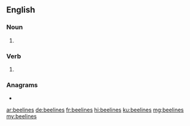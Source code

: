 {{also|bee-lines}}
==English==

===Noun===
{{head|en|noun plural form}}

# {{plural of|beeline|lang=en}}

===Verb===
{{head|en|verb form}}

# {{en-third-person singular of|beeline}}

===Anagrams===
* {{l|en|line bees}}

[[ar:beelines]]
[[de:beelines]]
[[fr:beelines]]
[[hi:beelines]]
[[ku:beelines]]
[[mg:beelines]]
[[my:beelines]]